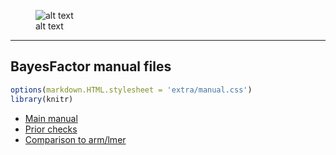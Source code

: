 <!--
%\VignetteEngine{knitr}
%\VignetteIndexEntry{Using the BayesFactor package, version 0.9.2+}
\usepackage[utf8]{inputenc}
-->

![alt text](extra/logo.png)

------


BayesFactor manual files
------

```r
options(markdown.HTML.stylesheet = 'extra/manual.css')
library(knitr)
```

* [Main manual](manual.html)
* [Prior checks](priors.html)
* [Comparison to arm/lmer](compare_lme4.html)

